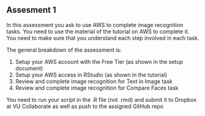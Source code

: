 ## Assesment 1

In this assessment you ask to use AWS to complete image recognition tasks. You need to use the material of the tutorial on AWS to complete it. You need to make sure that you understand each step involved in each task.

The general breakdown of the assessment is:

1. Setup your AWS account with the Free Tier (as shown in the setup document)
2. Setup your AWS access in RStudio (as shown in the tutorial)
3. Review and complete image recognition for Text in Image task
4. Review and complete image recognition for Compare Faces task

You need to run your script in the .R file (not .rmd) and submit it to Dropbox at VU Collaborate as well as push to the assigned GitHub repo
